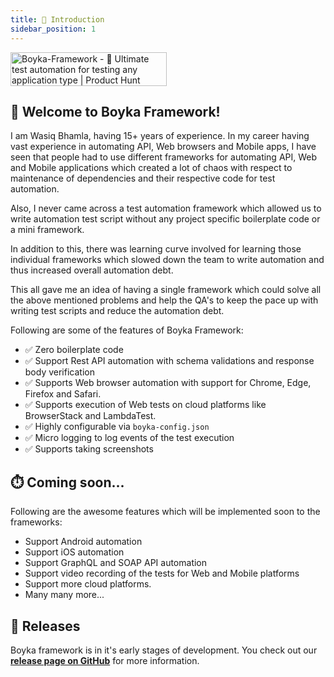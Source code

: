 ```yaml
---
title: 👋 Introduction
sidebar_position: 1
---
```


<a href="https://www.producthunt.com/posts/boyka-framework?utm_source=badge-featured&utm_medium=badge&utm_souce=badge-boyka&#0045;framework" target="_blank"><img src="https://api.producthunt.com/widgets/embed-image/v1/featured.svg?post_id=352770&theme=light" alt="Boyka&#0045;Framework - 🎉&#0032;Ultimate&#0032;test&#0032;automation&#0032;for&#0032;testing&#0032;any&#0032;application&#0032;type | Product Hunt" width="250" height="54" /></a>

## 👋 Welcome to Boyka Framework!

I am Wasiq Bhamla, having 15+ years of experience. In my career having vast experience in automating API, Web browsers and Mobile apps, I have seen that people had to use different frameworks for automating API, Web and Mobile applications which created a lot of chaos with respect to maintenance of dependencies and their respective code for test automation.

Also, I never came across a test automation framework which allowed us to write automation test script without any project specific boilerplate code or a mini framework.

In addition to this, there was learning curve involved for learning those individual frameworks which slowed down the team to write automation and thus increased overall automation debt.

This all gave me an idea of having a single framework which could solve all the above mentioned problems and help the QA's to keep the pace up with writing test scripts and reduce the automation debt.

Following are some of the features of Boyka Framework:

- ✅ Zero boilerplate code
- ✅ Support Rest API automation with schema validations and response body verification
- ✅ Supports Web browser automation with support for Chrome, Edge, Firefox and Safari.
- ✅ Supports execution of Web tests on cloud platforms like BrowserStack and LambdaTest.
- ✅ Highly configurable via `boyka-config.json`
- ✅ Micro logging to log events of the test execution
- ✅ Supports taking screenshots

## ⏱️ Coming soon...

Following are the awesome features which will be implemented soon to the frameworks:

- Support Android automation
- Support iOS automation
- Support GraphQL and SOAP API automation
- Support video recording of the tests for Web and Mobile platforms
- Support more cloud platforms.
- Many many more...

## 🥁 Releases

Boyka framework is in it's early stages of development. You check out our **[release page on GitHub][release]** for more information.

[release]: https://github.com/WasiqBhamla/boyka-framework/releases

